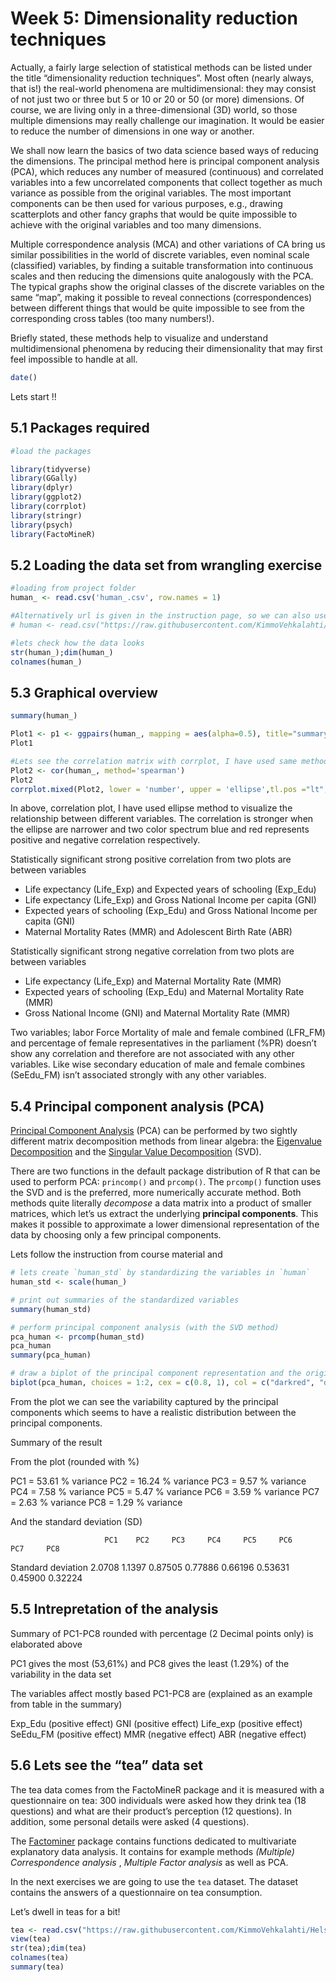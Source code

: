# Week 5: Dimensionality reduction techniques

Actually, a fairly large selection of statistical methods can be listed under the title "dimensionality reduction techniques". Most often (nearly always, that is!) the real-world phenomena are multidimensional: they may consist of not just two or three but 5 or 10 or 20 or 50 (or more) dimensions. Of course, we are living only in a three-dimensional (3D) world, so those multiple dimensions may really challenge our imagination. It would be easier to reduce the number of dimensions in one way or another.

We shall now learn the basics of two data science based ways of reducing the dimensions. The principal method here is principal component analysis (PCA), which reduces any number of measured (continuous) and correlated variables into a few uncorrelated components that collect together as much variance as possible from the original variables. The most important components can be then used for various purposes, e.g., drawing scatterplots and other fancy graphs that would be quite impossible to achieve with the original variables and too many dimensions.

Multiple correspondence analysis (MCA) and other variations of CA bring us similar possibilities in the world of discrete variables, even nominal scale (classified) variables, by finding a suitable transformation into continuous scales and then reducing the dimensions quite analogously with the PCA. The typical graphs show the original classes of the discrete variables on the same "map", making it possible to reveal connections (correspondences) between different things that would be quite impossible to see from the corresponding cross tables (too many numbers!).

Briefly stated, these methods help to visualize and understand multidimensional phenomena by reducing their dimensionality that may first feel impossible to handle at all.

```r
date()
```

Lets start !!

## 5.1 Packages required

```r
#load the packages 

library(tidyverse)
library(GGally)
library(dplyr)
library(ggplot2)
library(corrplot)
library(stringr)
library(psych) 
library(FactoMineR)
```

## 5.2 Loading the data set from wrangling exercise

```r
#loading from project folder 
human_ <- read.csv('human_.csv', row.names = 1)

#Alternatively url is given in the instruction page, so we can also use that !! 
# human <- read.csv("https://raw.githubusercontent.com/KimmoVehkalahti/Helsinki-Open-Data-Science/master/datasets/human2.txt", row.names = 1)

#lets check how the data looks
str(human_);dim(human_)
colnames(human_)
```

## 5.3 Graphical overview

```r
summary(human_)
```
```r
Plot1 <- p1 <- ggpairs(human_, mapping = aes(alpha=0.5), title="summary plot",lower = list(combo = wrap("facethist", bins = 25)))
Plot1
```
```r
#Lets see the correlation matrix with corrplot, I have used same method as last week's exercise with some changes
Plot2 <- cor(human_, method='spearman')
Plot2
corrplot.mixed(Plot2, lower = 'number', upper = 'ellipse',tl.pos ="lt", tl.col='black', tl.cex=0.8, number.cex = 0.7)
```
In above, correlation plot, I have used ellipse method to visualize the relationship between different variables. The correlation is stronger when the ellipse are narrower and two color spectrum blue and red represents positive and negative correlation respectively.  

Statistically significant strong positive correlation from two plots are between variables

  - Life expectancy (Life_Exp) and Expected years of schooling (Exp_Edu)
  - Life expectancy (Life_Exp) and Gross National Income per capita (GNI)
  - Expected years of schooling (Exp_Edu) and Gross National Income per capita (GNI)
  - Maternal Mortality Rates (MMR) and Adolescent Birth Rate (ABR) 
  
Statistically significant strong negative correlation from two plots are between variables

  - Life expectancy (Life_Exp) and Maternal Mortality Rate (MMR)
  - Expected years of schooling (Exp_Edu) and Maternal Mortality Rate (MMR)
  - Gross National Income (GNI) and Maternal Mortality Rate (MMR)

Two variables; labor Force Mortality of male and female combined (LFR_FM) and percentage of female representatives in the parliament (%PR) doesn't show any correlation and therefore are not associated with any other variables. Like wise secondary education of male and female combines (SeEdu_FM) isn't associated strongly with any other variables.

## 5.4 Principal component analysis (PCA)

[Principal Component Analysis](https://en.wikipedia.org/wiki/Principal_component_analysis) (PCA) can be performed by two sightly different matrix decomposition methods from linear algebra: the [Eigenvalue Decomposition](https://en.wikipedia.org/wiki/Eigendecomposition_of_a_matrix) and the [Singular Value Decomposition](https://en.wikipedia.org/wiki/Singular_value_decomposition) (SVD). 

There are two functions in the default package distribution of R that can be used to perform PCA: `princomp()` and `prcomp()`. The `prcomp()` function uses the SVD and is the preferred, more numerically accurate method.
Both methods quite literally *decompose* a data matrix into a product of smaller matrices, which let's us extract the underlying **principal components**. This makes it possible to approximate a lower dimensional representation of the data by choosing only a few principal components.

Lets follow the instruction from course material and 

```r

# lets create `human_std` by standardizing the variables in `human`
human_std <- scale(human_)

# print out summaries of the standardized variables
summary(human_std)

# perform principal component analysis (with the SVD method)
pca_human <- prcomp(human_std)
pca_human
summary(pca_human)

# draw a biplot of the principal component representation and the original variables
biplot(pca_human, choices = 1:2, cex = c(0.8, 1), col = c("darkred", "darkgreen"))
```
From the plot we can see the variability captured by the principal components which seems to have a realistic distribution between the principal components. 

Summary of the result

From the plot (rounded with %) 

PC1 = 53.61 % variance
PC2 = 16.24 % variance
PC3 = 9.57 % variance
PC4 = 7.58 % variance
PC5 = 5.47 % variance
PC6 = 3.59 % variance
PC7 = 2.63 % variance
PC8 = 1.29 % variance

And the standard deviation (SD)

                         PC1    PC2     PC3     PC4     PC5     PC6     PC7     PC8
Standard deviation     2.0708 1.1397 0.87505 0.77886 0.66196 0.53631 0.45900 0.32224

## 5.5 Intrepretation of the analysis

Summary of PC1-PC8 rounded with percentage (2 Decimal points only) is elaborated above

PC1 gives the most (53,61%) and PC8 gives the least (1.29%) of the variability in the data set

The variables affect mostly based PC1-PC8 are (explained as an example from table in the summary)

Exp_Edu (positive effect)
GNI (positive effect)
Life_exp (positive effect)
SeEdu_FM (positive effect)
MMR (negative effect)
ABR (negative effect)

## 5.6 Lets see the "tea" data set

The tea data comes from the FactoMineR package and it is measured with a questionnaire on tea: 300 individuals were asked how they drink tea (18 questions) and what are their product's perception (12 questions). In addition, some personal details were asked (4 questions).

The [Factominer](https://cran.r-project.org/web/packages/FactoMineR/index.html) package contains functions dedicated to multivariate explanatory data analysis. It contains for example methods *(Multiple) Correspondence analysis* , *Multiple Factor analysis* as well as PCA.

In the next exercises we are going to use the `tea` dataset. The dataset contains the answers of a questionnaire on tea consumption. 

Let's dwell in teas for a bit!

```r
tea <- read.csv("https://raw.githubusercontent.com/KimmoVehkalahti/Helsinki-Open-Data-Science/master/datasets/tea.csv", stringsAsFactors = TRUE)
view(tea)
str(tea);dim(tea)
colnames(tea)
summary(tea)
```
